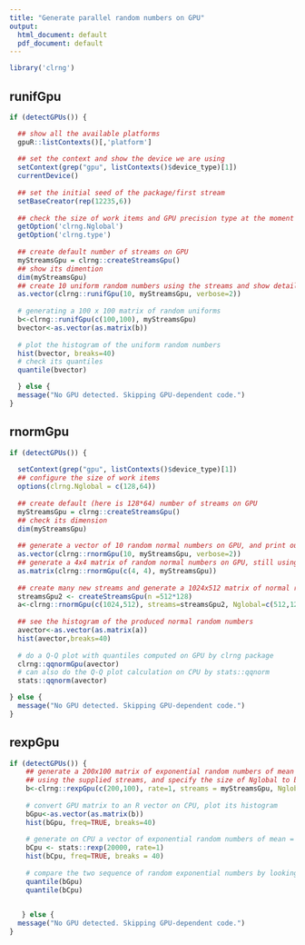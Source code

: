 ```yaml
---
title: "Generate parallel random numbers on GPU"
output:
  html_document: default
  pdf_document: default
---
```

<!--
%\VignetteEngine{knitr::knitr}
%\VignetteIndexEntry{Random numbers}
-->


```r
library('clrng')
```


## runifGpu
```r
if (detectGPUs()) {

  ## show all the available platforms
  gpuR::listContexts()[,'platform']
  
  ## set the context and show the device we are using
  setContext(grep("gpu", listContexts()$device_type)[1])
  currentDevice()
  
  ## set the initial seed of the package/first stream
  setBaseCreator(rep(12235,6))
  
  ## check the size of work items and GPU precision type at the moment
  getOption('clrng.Nglobal')
  getOption('clrng.type')
  
  ## create default number of streams on GPU
  myStreamsGpu = clrng::createStreamsGpu()
  ## show its dimention
  dim(myStreamsGpu)
  ## create 10 uniform random numbers using the streams and show detailed backend code
  as.vector(clrng::runifGpu(10, myStreamsGpu, verbose=2))
  
  # generating a 100 x 100 matrix of random uniforms
  b<-clrng::runifGpu(c(100,100), myStreamsGpu)
  bvector<-as.vector(as.matrix(b))
  
  # plot the histogram of the uniform random numbers
  hist(bvector, breaks=40)
  # check its quantiles
  quantile(bvector)

  } else {
  message("No GPU detected. Skipping GPU-dependent code.")
}
```




## rnormGpu
```r
if (detectGPUs()) {
  
  setContext(grep("gpu", listContexts()$device_type)[1])
  ## configure the size of work items
  options(clrng.Nglobal = c(128,64))
  
  ## create default (here is 128*64) number of streams on GPU
  myStreamsGpu = clrng::createStreamsGpu()
  ## check its dimension
  dim(myStreamsGpu)
  
  ## generate a vector of 10 random normal numbers on GPU, and print out the kernel code
  as.vector(clrng::rnormGpu(10, myStreamsGpu, verbose=2))
  ## generate a 4x4 matrix of random normal numbers on GPU, still using the ctreated streams
  as.matrix(clrng::rnormGpu(c(4, 4), myStreamsGpu))
  
  ## create many new streams and generate a 1024x512 matrix of normal random numbers, with specified Nglobal
  streamsGpu2 <- createStreamsGpu(n =512*128)
  a<-clrng::rnormGpu(c(1024,512), streams=streamsGpu2, Nglobal=c(512,128))
  
  ## see the histogram of the produced normal random numbers
  avector<-as.vector(as.matrix(a))
  hist(avector,breaks=40)
  
  # do a Q-Q plot with quantiles computed on GPU by clrng package
  clrng::qqnormGpu(avector)
  # can also do the Q-Q plot calculation on CPU by stats::qqnorm
  stats::qqnorm(avector)

} else {
  message("No GPU detected. Skipping GPU-dependent code.")
}

```







## rexpGpu
```r
if (detectGPUs()) {
    ## generate a 200x100 matrix of exponential random numbers of mean = 1, 
    ## using the supplied streams, and specify the size of Nglobal to be equal to the number of strams 
    b<-clrng::rexpGpu(c(200,100), rate=1, streams = myStreamsGpu, Nglobal=c(64,16))
    
    # convert GPU matrix to an R vector on CPU, plot its histogram
    bGpu<-as.vector(as.matrix(b))
    hist(bGpu, freq=TRUE, breaks=40)
    
    # generate on CPU a vector of exponential random numbers of mean = 1, plot its histogram
    bCpu <- stats::rexp(20000, rate=1)
    hist(bCpu, freq=TRUE, breaks = 40)
    
    # compare the two sequence of random exponential numbers by looking at their distribution quantiles
    quantile(bGpu)
    quantile(bCpu)

    
   } else {
  message("No GPU detected. Skipping GPU-dependent code.")
}

```

